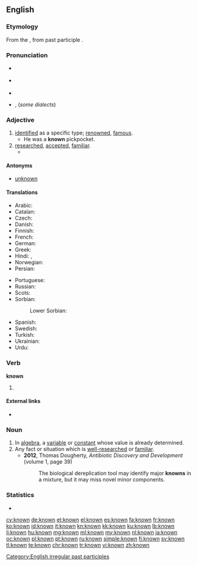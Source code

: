 ==English==

===Etymology===
From the {{etyl|enm|en}}, from {{etyl|ang|en}} past participle {{term|cnawen|cnāwen}}.

===Pronunciation===
* {{a|[[Received Pronunciation|UK]]}} {{IPA|/nəʊn/|lang=en}}
* {{a|[[General American|US]]}} {{IPA|/nɔʊn/|lang=en}}
* {{audio|en-us-known.ogg|Audio (US)|lang=en}}
* {{context|Australia|lang=en}}, {{context|NZ|lang=en}} {{homophones|lang=en|noone}} (''some dialects'')

===Adjective===
{{en-adj|better known|sup=best known}}

# [[identified]] as a specific type; [[renowned]], [[famous]].
#* He was a '''known''' pickpocket.
# [[research#Verb|research]]ed, [[accepted]], [[familiar]].
#* {{quote-magazine|year=2013|month=July-August|author=[http://www.americanscientist.org/authors/detail/stephen-p-lownie Stephen P. Lownie], [http://www.americanscientist.org/authors/detail/david-m-pelz David M. Pelz]
|magazine={{w|American Scientist}}|title=[http://www.americanscientist.org/issues/feature/2013/4/stents-to-prevent-stroke Stents to Prevent Stroke]
|passage=As we age, the major arteries of our bodies frequently become thickened with plaque, a fatty material with an oatmeal-like consistency that builds up along the inner lining of blood vessels. The reason plaque forms isn’t entirely '''known''', but it seems to be related to high levels of cholesterol inducing an inflammatory response, which can also attract and trap more cellular debris over time.}}

====Antonyms====
* [[unknown]]

====Translations====
{{trans-top|that whom other people know, renowned, famous}}
* Arabic: {{t|ar|معلوم|tr=ma3luum|sc=Arab}}
* Catalan: {{t|ca|conegut}}
* Czech: {{t+|cs|známý|m}}
* Danish: {{t|da|kendt}}
* Finnish: {{t+|fi|tunnettu}}
* French: {{t+|fr|connu}}
* German: {{t+|de|bekannt}}
* Greek: {{t+|el|γνωστός|sc=Grek}}
* Hindi: {{t|hi|मालूम|tr=mālūm|sc=Deva}}, {{t|hi|ज्ञात|tr=jānt|sc=Deva}}
* Norwegian: {{t+|no|kjent}}
* Persian: {{t+|fa|شناخته|tr=šenâxte|sc=fa-Arab}}
{{trans-mid}}
* Portuguese: {{t+|pt|conhecido}}
* Russian: {{t+|ru|известный|tr=izvéstnyj|sc=Cyrl}}
* Scots: {{t|sco|kent}}
* Sorbian:
*: Lower Sorbian: {{t|dsb|znaty}}
* Spanish: {{t+|es|conocido}}
* Swedish: {{t+|sv|känd}}
* Turkish: {{t+|tr|bilinen}}
* Ukrainian: {{t|uk|відомий|tr=vidómyj|sc=Cyrl}}
* Urdu: {{t+|ur|معلوم|tr=mālūm|sc=ur-Arab}}
{{trans-bottom}}

===Verb===
'''known'''

# {{past participle of|know|lang=en}}

====External links====
* {{pedialite|know}}

===Noun===
{{en-noun}}

# In [[algebra]], a [[variable]] or [[constant]] whose value is already determined.
# Any fact or situation which is [[well-researched]] or [[familiar]].
#* '''2012''', Thomas Dougherty, ''Antibiotic Discovery and Development'' (volume 1, page 39)
#*: The biological dereplication tool may identify major '''knowns''' in a mixture, but it may miss novel minor components.

===Statistics===
* {{rank|person|case|fact|314|known|thee|hope|er}}

[[Category:English irregular past participles]]

[[cy:known]]
[[de:known]]
[[et:known]]
[[el:known]]
[[es:known]]
[[fa:known]]
[[fr:known]]
[[ko:known]]
[[id:known]]
[[it:known]]
[[kn:known]]
[[kk:known]]
[[ku:known]]
[[lb:known]]
[[li:known]]
[[hu:known]]
[[mg:known]]
[[ml:known]]
[[my:known]]
[[nl:known]]
[[ja:known]]
[[oc:known]]
[[pl:known]]
[[pt:known]]
[[ru:known]]
[[simple:known]]
[[fi:known]]
[[sv:known]]
[[tl:known]]
[[te:known]]
[[chr:known]]
[[tr:known]]
[[vi:known]]
[[zh:known]]